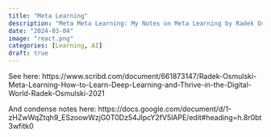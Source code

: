 ```yaml
---
title: "Meta Learning"
description: "Meta Meta Learning: My Notes on Meta Learning by Radek Osmulski"
date: "2024-03-04"
image: "react.png"
categories: [Learning, AI]
draft: true
---
```


See here: 
https://www.scribd.com/document/661873147/Radek-Osmulski-Meta-Learning-How-to-Learn-Deep-Learning-and-Thrive-in-the-Digital-World-Radek-Osmulski-2021

And condense notes here: https://docs.google.com/document/d/1-zHZwWqZtqh9_ESzoowWzjG0T0Dz54JlpcY2fV5lAPE/edit#heading=h.8r0bt3wfitk0